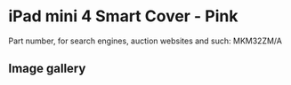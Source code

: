 
# iPad mini 4 Smart Cover - Pink

Part number, for search engines, auction websites and such: MKM32ZM/A

## Image gallery

<div style={{ width: "768px" }}>
  <GalleryComponent
    images={[
      {
        original: "/everysource/MKM32.webp",
        thumbnail: "/everypreview/MKM32.webp",
      },
      {
        original: "/everysource/MKM32_AV1_GOLD.webp",
        thumbnail: "/everypreview/MKM32_AV1_GOLD.webp",
      },
      {
        original: "/everysource/MKM32_AV1_SILVER.webp",
        thumbnail: "/everypreview/MKM32_AV1_SILVER.webp",
      },
      {
        original: "/everysource/MKM32_AV1_SPACE_GRAY.webp",
        thumbnail: "/everypreview/MKM32_AV1_SPACE_GRAY.webp",
      },
      {
        original: "/everysource/MKM32_AV2.webp",
        thumbnail: "/everypreview/MKM32_AV2.webp",
      },
      {
        original: "/everysource/MKM32_AV3.webp",
        thumbnail: "/everypreview/MKM32_AV3.webp",
      }
    ]}
  />
</div>
